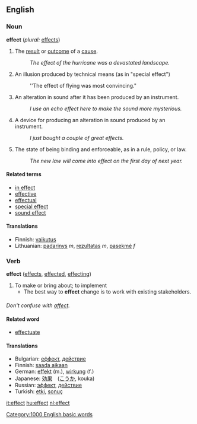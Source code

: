 ==English==

===Noun===
'''effect'''  (''plural:'' [[effects]])
#The [[result]] or [[outcome]] of a [[cause]].
#:''The effect of the hurricane was a devastated landscape.''
# {{film}} An illusion produced by technical means (as in "special effect")
#:''The effect of flying was most convincing."
# {{soundeng}} An alteration in sound after it has been produced by an instrument.
#: ''I use an echo effect here to make the sound more mysterious.''
# {{soundeng}} A device for producing an alteration in sound produced by an instrument.
#: ''I just bought a couple of great effects.''
# The state of being binding and enforceable, as in a rule, policy, or law.
#:''The new law will come into effect on the first day of next year.''

====Related terms====
*[[in effect]]
*[[effective]]
*[[effectual]]
*[[special effect]]
*[[sound effect]]

====Translations====
{{checktrans}}
*Finnish: [[vaikutus]]
*Lithuanian: [[padarinys]] ''m'', [[rezultatas]] ''m'', [[pasekmė]] ''f''

===Verb===
'''effect'''  ([[effects]], [[effected]], [[effecting]])
#To make or bring about; to implement
#*The best way to '''effect''' change is to work with existing stakeholders.


===={{usage}}====
''Don't confuse with [[affect]].''

====Related word====
*[[effectuate]]

====Translations====
*Bulgarian: [[еффект]], [[действие]]
*Finnish: [[saada aikaan]]
*German: [[effekt]] (m.), [[wirkung]] (f.)
*Japanese: [[効果]]　([[こうか]], kouka)
*Russian: [[эффект]], [[действие]]
*Turkish: [[etki]], [[sonuç]]

[[Category:1000 English basic words]]

[[it:effect]]
[[hu:effect]]
[[nl:effect]]